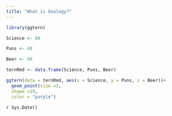 ```yaml
---
title: "What is Geology?"
---
```


```r

library(ggtern)

Science <- 60

Puns <- 40

Beer <- 40

ternRmd <- data.frame(Science, Puns, Beer)

ggtern(data = ternRmd, aes(x = Science, y = Puns, z = Beer))+ 
  geom_point(size =3,
  shape =19,
  color = "purple")

```

`r Sys.Date()`